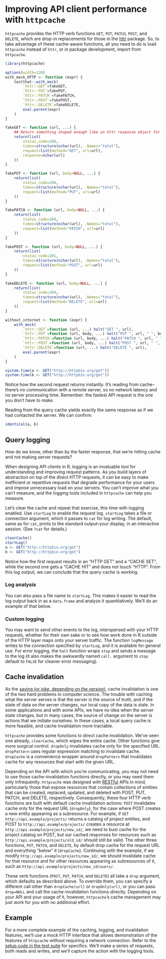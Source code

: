 <!--
%\VignetteEngine{knitr::knitr}
%\VignetteIndexEntry{Improving API client performance with httpcache}
-->

# Improving API client performance with `httpcache`

`httpcache` provides the
HTTP verb functions `GET`, `PUT`, `PATCH`, `POST`, and `DELETE`, which are drop-in
replacements for those in the [httr](https://github.com/hadley/httr) package. So, to take advantage of these cache-aware functions, all you need to do is load `httpcache` instead of `httr`, or in package development, import from `httpcache`.

```r
library(httpcache)
```

```r
options(width=120)
with_mock_HTTP <- function (expr) {
    testthat::with_mock(
        `httr::GET`=fakeGET,
        `httr::PUT`=fakePUT,
        `httr::PATCH`=fakePATCH,
        `httr::POST`=fakePOST,
        `httr::DELETE`=fakeDELETE,
        eval.parent(expr)
    )
}

fakeGET <- function (url, ...) {
    ## Return something shaped enough like an httr response object for log tests
    return(list(
        status_code=200,
        times=structure(nchar(url), .Names="total"),
        request=list(method="GET", url=url),
        response=nchar(url)
    ))
}

fakePUT <- function (url, body=NULL, ...) {
    return(list(
        status_code=204,
        times=structure(nchar(url), .Names="total"),
        request=list(method="PUT", url=url)
    ))
}

fakePATCH <- function (url, body=NULL, ...) {
    return(list(
        status_code=204,
        times=structure(nchar(url), .Names="total"),
        request=list(method="PATCH", url=url)
    ))
}

fakePOST <- function (url, body=NULL, ...) {
    return(list(
        status_code=201,
        times=structure(nchar(url), .Names="total"),
        request=list(method="POST", url=url)
    ))
}

fakeDELETE <- function (url, body=NULL, ...) {
    return(list(
        status_code=204,
        times=structure(nchar(url), .Names="total"),
        request=list(method="DELETE", url=url)
    ))
}

without_internet <- function (expr) {
    with_mock(
        `httr::GET`=function (url, ...) halt("GET ", url),
        `httr::PUT`=function (url, body, ...) halt("PUT ", url, " ", body),
        `httr::PATCH`=function (url, body, ...) halt("PATCH ", url, " ", body),
        `httr::POST`=function (url, body, ...) halt("POST ", url, " ", body),
        `httr::DELETE`=function (url, ...) halt("DELETE ", url),
        eval.parent(expr)
    )
}
```


```r
system.time(a <- GET("http://httpbin.org/get"))
system.time(b <- GET("http://httpbin.org/get"))
```

Notice how the second request returns instantly. It's reading from cache--there's no communication with a remote server, so no network latency and no server processing time. Remember: the fastest API request is the one you don't have to make.

Reading from the query cache yields exactly the same response as if we had contacted the server. We can confirm:

```r
identical(a, b)
```

## Query logging

How do we know, other than by the faster response, that we're hitting cache and not making server requests?

When designing API clients in R, logging is an invaluable tool for understanding and improving request patterns. As you build layers of abstraction on top of the direct HTTP requests, it can be easy to make inefficient or repetitive requests that degrade performance for your users and impose unnecessary load on your servers. You can't improve what you can't measure, and the logging tools included in `httpcache` can help you measure.

Let's clear the cache and repeat that exercise, this time with logging enabled. Use `startLog` to enable the request log. `startLog` takes a file or connection argument, which it passes to `cat` for log writing. The default, same as for `cat`, prints to the standard output--your display, in an interactive session. (See `?cat` for details.)

```r
clearCache()
startLog()
a <- GET("http://httpbin.org/get")
b <- GET("http://httpbin.org/get")
```

Notice how the first request results in an "HTTP GET" and a "CACHE SET", while the second one gets a "CACHE HIT" and does not touch "HTTP". From this log output, we can conclude that the query cache is working.

### Log analysis

You can also pass a file name to `startLog`. This makes it easier to read the log output back in as a `data.frame` and analyze it quantitatively. We'll do an example of that below.

### Custom logging

You may want to send other events to the log, interspersed with your HTTP requests, whether for their own sake or to see how work done in R outside of the HTTP layer maps onto your server traffic. The function `logMessage` writes to the connection specified by `startLog`, and it is available for general use. For error logging, the `halt` function wraps `stop` and sends a message to the log (it also makes the awkwardly named `call.` argument to `stop` default to `FALSE` for cleaner error messaging).

## Cache invalidation

As the [saying (or joke, depending on the version)](http://martinfowler.com/bliki/TwoHardThings.html), cache invalidation is one of the two hard problems in computer science. The trouble with caching what the server serves is that the server is the source of truth, and if the state of data on the server changes, our local copy of the data is stale. In some applications and with some APIs, we have no idea when the server state changes, but in many cases, the source of change on the server is actions that we initiate ourselves. In these cases, a local query cache is more feasible, and cache invalidation more tractable.

`httpcache` provides some functions to direct cache invalidation. We've seen one already, `clearCache`, which wipes the entire cache. Other functions give more surgical control. `dropOnly`
invalidates cache only for the specified URL. `dropPattern` uses
regular expression matching to invalidate cache. `dropCache` is a
convenience wrapper around `dropPattern` that invalidates cache for
any resources that start with the given URL.

Depending on the API with which you're communicating, you may not need to use those cache-invalidation functions directly, or you may need them only infrequently. `httpcache` was designed with [RESTful](https://en.wikipedia.org/wiki/Representational_state_transfer) APIs in mind, particularly those that expose resources that contain collections of entities that can be created, replaced, updated, and deleted with POST, PUT, PATCH, and DELETE, respectively. Consequently, these four HTTP verb functions are built with default cache invalidation actions: `POST` invalidates cache only for the request URL (`dropOnly`), for the case where POST creates a new entity appearing as a subresource. For example, if `GET http://api.example/projects/` returns a catalog of project entities, and POST to `http://api.example/projects/` creates a resource at `http://api.example/projects/new_id/`, we need to bust cache for the project catalog on POST, but our cached responses for resources such as  `http://api.example/projects/old_id/` should still be valid. The other three functions, `PUT`, `PATCH`, and `DELETE`, by default drop cache for the request URL and everything "below" it (`dropCache`). Continuing with the example, if we modify `http://api.example/projects/new_id/`, we should invalidate cache for that resource and for other resources appearing as subresources of it, such as `http://api.example/projects/new_id/users/`.

These verb functions (`POST`, `PUT`, `PATCH`, and `DELETE`) all take a `drop` argument, which defaults as described above. To override them, you can specify a different call other than `dropCache(url)` or `dropOnly(url)`, or you can pass `drop=NULL` and call the cache-invalidation functions directly. Depending on your API and your usage of it, however, `httpcache`'s cache management may just work for you with no additional effort.

## Example

For a more complete example of the caching, logging, and invalidation features, we'll use a mock HTTP interface that allows demonstration of the features of `httpcache` without requiring a network connection. Refer to the [setup code in the test suite](http://github.com/nealrichardson/httpcache/blob/master/tests/testthat/helper-mocks.R) for specifics. We'll make a series of requests, both reads and writes, and we'll capture the action with the logging tools.
<!-- do requests. look at log. show cache invalidation. then show reading without internet -->
